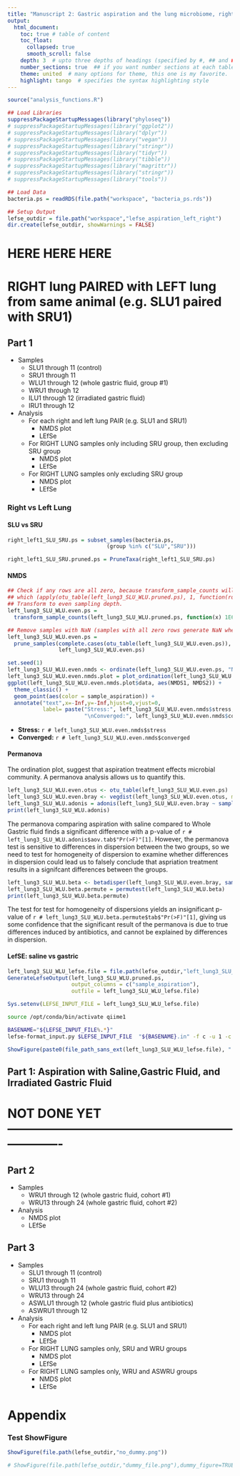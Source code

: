 ```yaml
---
title: "Manuscript 2: Gastric aspiration and the lung microbiome, right and left lungs"
output: 
  html_document:
    toc: true # table of content 
    toc_float:
      collapsed: true
      smooth_scroll: false
    depth: 3  # upto three depths of headings (specified by #, ## and ###)
    number_sections: true  ## if you want number sections at each table header
    theme: united  # many options for theme, this one is my favorite.
    highlight: tango  # specifies the syntax highlighting style
---
```




```r

source("analysis_functions.R")

## Load Libraries
suppressPackageStartupMessages(library("phyloseq"))
# suppressPackageStartupMessages(library("ggplot2"))
# suppressPackageStartupMessages(library("dplyr"))
# suppressPackageStartupMessages(library("vegan"))
# suppressPackageStartupMessages(library("stringr"))
# suppressPackageStartupMessages(library("tidyr"))
# suppressPackageStartupMessages(library("tibble"))
# suppressPackageStartupMessages(library("magrittr"))
# suppressPackageStartupMessages(library("stringr"))
# suppressPackageStartupMessages(library("tools"))

## Load Data
bacteria.ps = readRDS(file.path("workspace", "bacteria_ps.rds"))

## Setup Output
lefse_outdir = file.path("workspace","lefse_aspiration_left_right")
dir.create(lefse_outdir, showWarnings = FALSE)
```




# HERE HERE HERE
# RIGHT lung PAIRED with LEFT lung from same animal (e.g. SLU1 paired with SRU1) 
## Part 1
* Samples
    + SLU1 through 11 (control)
    + SRU1 through 11
    + WLU1 through 12 (whole gastric fluid, group #1)
    + WRU1 through 12
    + ILU1 through 12 (irradiated gastric fluid)
    + IRU1 through 12
* Analysis
    + For each right and left lung PAIR (e.g. SLU1 and SRU1)
        + NMDS plot
        + LEfSe
    + For RIGHT LUNG samples only including SRU group, then excluding SRU group
        + NMDS plot
        + LEfSe
    + For RIGHT LUNG samples only excluding SRU group
        + NMDS plot
        + LEfSe

### Right vs Left Lung
#### SLU vs SRU
```r

right_left1_SLU_SRU.ps = subset_samples(bacteria.ps,
                               (group %in% c("SLU","SRU")))

right_left1_SLU_SRU.pruned.ps = PruneTaxa(right_left1_SLU_SRU.ps)
```



#### NMDS
```r
## Check if any rows are all zero, because transform_sample_counts will generate NaNs from these
## which (apply(otu_table(left_lung3_SLU_WLU.pruned.ps), 1, function(row) all(row ==0 )))
## Transform to even sampling depth.
left_lung3_SLU_WLU.even.ps = 
  transform_sample_counts(left_lung3_SLU_WLU.pruned.ps, function(x) 1E6 * x/sum(x))

## Remove samples with NaN (samples with all zero rows generate NaN when transformed above because of division by zero)
left_lung3_SLU_WLU.even.ps =
  prune_samples(complete.cases(otu_table(left_lung3_SLU_WLU.even.ps)),
                left_lung3_SLU_WLU.even.ps)

set.seed(1)
left_lung3_SLU_WLU.even.nmds <- ordinate(left_lung3_SLU_WLU.even.ps, "NMDS", "bray")
left_lung3_SLU_WLU.even.nmds.plot = plot_ordination(left_lung3_SLU_WLU.even.ps, left_lung3_SLU_WLU.even.nmds, type="samples")
ggplot(left_lung3_SLU_WLU.even.nmds.plot$data, aes(NMDS1, NMDS2)) +
  theme_classic() +
  geom_point(aes(color = sample_aspiration)) +
  annotate("text",x=-Inf,y=-Inf,hjust=0,vjust=0,
           label= paste("Stress:", left_lung3_SLU_WLU.even.nmds$stress, 
                        "\nConverged:", left_lung3_SLU_WLU.even.nmds$converged))
```

- **Stress:** `r # left_lung3_SLU_WLU.even.nmds$stress`
- **Converged:** `r # left_lung3_SLU_WLU.even.nmds$converged`

#### Permanova
The ordination plot, suggest that aspiration treatment effects microbial community. A permanova analysis allows us to quantify this. 

```r
left_lung3_SLU_WLU.even.otus <- otu_table(left_lung3_SLU_WLU.even.ps)
left_lung3_SLU_WLU.even.bray <- vegdist(left_lung3_SLU_WLU.even.otus, method="bray")
left_lung3_SLU_WLU.adonis = adonis(left_lung3_SLU_WLU.even.bray ~ sample_data(left_lung3_SLU_WLU.even.ps)$sample_aspiration)
print(left_lung3_SLU_WLU.adonis)
```
The permanova comparing aspiration with saline compared to Whole Gastric fluid finds a significant difference with a p-value of `r # left_lung3_SLU_WLU.adonis$aov.tab$"Pr(>F)"[1]`. However, the permanova test is sensitive to differences in dispersion between the two groups, so we need to test for homogeneity of dispersion to examine whether differences in dispersion could lead us to falsely conclude that aspriation treatment results in a signifcant differences between the groups. 

```r
left_lung3_SLU_WLU.beta <- betadisper(left_lung3_SLU_WLU.even.bray, sample_data(left_lung3_SLU_WLU.even.ps)$sample_aspiration)
left_lung3_SLU_WLU.beta.permute = permutest(left_lung3_SLU_WLU.beta)
print(left_lung3_SLU_WLU.beta.permute)
```

The test for test for homogeneity of dispersions yields an insignificant p-value of
`r # left_lung3_SLU_WLU.beta.permute$tab$"Pr(>F)"[1]`, giving us some confidence that the significant result of the permanova is due to true differences induced by antibiotics, and cannot be explained by differences in dispersion. 


#### LefSE: saline vs gastric
```r
left_lung3_SLU_WLU_lefse.file = file.path(lefse_outdir,"left_lung3_SLU_WLU.tsv")
GenerateLefseOutput(left_lung3_SLU_WLU.pruned.ps, 
                    output_columns = c("sample_aspiration"),
                    outfile = left_lung3_SLU_WLU_lefse.file)

Sys.setenv(LEFSE_INPUT_FILE = left_lung3_SLU_WLU_lefse.file)
```

```bash
source /opt/conda/bin/activate qiime1

BASENAME="${LEFSE_INPUT_FILE%.*}"
lefse-format_input.py $LEFSE_INPUT_FILE  "${BASENAME}.in" -f c -u 1 -c 2 -o 1000000  --output_table ${BASENAME}.tab
```

```r
ShowFigure(paste0(file_path_sans_ext(left_lung3_SLU_WLU_lefse.file), ".png"))
```



## Part 1: Aspiration with Saline,Gastric Fluid, and Irradiated Gastric Fluid


# NOT DONE YET -------------------------------------------------------------------

## Part 2
* Samples
    + WRU1 through 12 (whole gastric fluid, cohort #1)
    + WRU13 through 24 (whole gastric fluid, cohort #2)
* Analysis
    + NMDS plot
    + LEfSe 

## Part 3
* Samples
    + SLU1 through 11 (control)
    + SRU1 through 11
    + WLU13 through 24 (whole gastric fluid, cohort #2)
    + WRU13 through 24
    + ASWLU1 through 12 (whole gastric fluid plus antibiotics)
    + ASWRU1 through 12
* Analysis
    + For each right and left lung PAIR (e.g. SLU1 and SRU1)
        + NMDS plot
        + LEfSe
    + For RIGHT LUNG samples only, SRU and WRU groups
        + NMDS plot
        + LEfSe
    + For RIGHT LUNG samples only, WRU and ASWRU groups
        + NMDS plot
        + LEfSe
        
        
# Appendix


### Test ShowFigure
```r
ShowFigure(file.path(lefse_outdir,"no_dummy.png"))

# ShowFigure(file.path(lefse_outdir,"dummy_file.png"),dummy_figure=TRUE)
```
